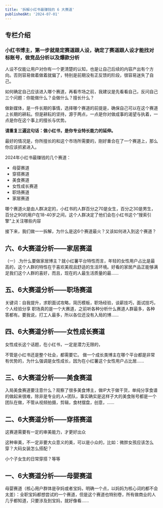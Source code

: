 ```yaml
---
title: '拆解小红书最赚钱的 6 大赛道'
publishedAt: '2024-07-01'
---
```


## 专栏介绍

### **小红书博主，第一步就是定赛道跟人设，确定了赛道跟人设才能找对标账号，做竞品分析以及爆款分析**

人设不仅能让用户对你有一个更清楚的认知，也是让自己后续的内容产出有个方向。否则容易做着做着就偏了，特别是前期没有正反馈的阶段，很容易迷失了自己。

如何确定自己应该进入哪个赛道，再看市场之前，我建议是先看看自己，反问自己三个问题：你能做什么？会做什么？擅长什么？

做新媒体，是一件长期的事情，选择哪个赛道的前提是，确保自己可以在这个赛道上长期的耕耘。但是耕耘的坚持，源于两点，一点是你对做成事的渴望与执着，一点是你在这个事上的擅长与优势。

**请重复三遍这句话：做小红书，是你专业特长能力的延伸。**

最好的情况是，你所擅长的和这个市场所需要的，刚好重合在了一个赛道上，那么你应该抓紧进入。

2024年小红书最赚钱的几个赛道：

* 母婴赛道
* 穿搭赛道
* 美食赛道
* 女性成长赛道
* 职场赛道
* 家居赛道

哪个赛道火是由人群决定的，小红书的人群百分之70是女生，百分之30是男生，百分之90的用户在18-40岁之间，这个人群决定了他们会在小红书这个“搜索引擎”上关注哪些内容

接下来，我们做一一拆解，为什么是这6个赛道最火？又该如何进入到这个赛道？


## 六、6大赛道分析——家居赛道
（一）.为什么要做家居博主？就小红薯平台特性而言，年轻的女性用户占比是最高的，这个人群的特性在于喜欢美观且舒适的生活环境。好看的家居产品正能够满足我们这个人群的喜好，而且，现在的人最生活质量的最......

## 五、6大赛道分析——职场赛道
关键词：自我提升，求职面试攻略，简历模板，职场经验，谈薪技巧，面试技巧，个人经验分享 职场真的是一个大赛道，之前听各种分析什么赛道人群最多，各种答都有。要我说，打工人最多，所以各位还没有入局的博......

## 四、6大赛道分析——女性成长赛道
女性成长这个话题，在小红书，一定是潜力无限的，

不管是小红书还是整个社会，都需要它。 做一个成长类博主在哪个平台都是非常有优势的，为什么强调是女性成长，因为在小红薯这个女性用户占比居......

## 三、6大赛道分析——美食赛道
入局美食赛道要注意什么？观察了很多美食博主，做IP大于做干货，单纯分享食谱的做起来很难，除非是专业的人+团队，事实确实是这样子大的美食账号都是一个团队在做，不管从视频拍摄，剪辑，食材摆盘，创意，......

## 二、6大赛道分析——穿搭赛道
这赛道需要有一定的审美能力，才更好出众

这种审美，不一定非要大众意义的美，可以是小众的，比如：微胖女孩应该怎么穿？大码女装怎么搭配？

小个子女生的日常穿搭？等等

## 一、6大赛道分析——母婴赛道
母婴赛道（核心用户群体是孕妈或者宝妈，明确一个点，以妈妈为核心词的都不会太差）：全职宝妈都想尝试的一个赛道，但是这个赛道也特别卷，所有做商业的人几乎都知道，只要涉及到宝妈，就好像看......

